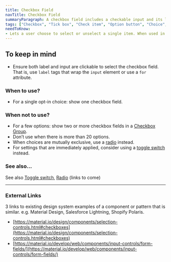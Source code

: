 ```yaml
---
title: Checkbox Field
navTitle: Checkbox Field
summaryParagraph: A checkbox field includes a checkable input and its label. Checkbox fields are used in checkbox groups that let people select zero or more options from a set.
tags: ["Checkbox", "Tick box", "Check item", "Option button", "Choice", "Selection"]
needToKnow:
- Lets a user choose to select or unselect a single item. When used in a Checkbox Group, a checkbox lets a user select zero or more items from a set, which are all visible at the same time.
---
```


## To keep in mind

*   Ensure both label and input are clickable to select the checkbox field. That is, use `label` tags that wrap the `input` element or use a `for` attribute.

### When to use?

*   For a single opt-in choice: show one checkbox field.

### When not to use?

*   For a few options: show two or more checkbox fields in a [Checkbox Group](https://drive.google.com/a/cultureamp.com/open?id=1cFJCkMegiTbY-ToMicfwZIltVAIetRl4JVpH3JXCh3E).
*   Don’t use when there is more than 20 options.
*   When choices are mutually exclusive, use a [radio](https://drive.google.com/a/cultureamp.com/open?id=1JzPn1Bl-qvijs1TnllIM6-9uoCfZa-xzwYvBurjwEy8) instead.
*   For settings that are immediately applied, consider using a [toggle switch](#) instead.

### See also…

See also [Toggle switch](#), [Radio](https://drive.google.com/a/cultureamp.com/open?id=1JzPn1Bl-qvijs1TnllIM6-9uoCfZa-xzwYvBurjwEy8) (links to come)

---

### External Links

3 links to existing design system examples of a component or pattern that is similar. e.g. Material Design, Salesforce Lightning, Shopify Polaris.

- [https://material.io/design/components/selection-controls.html#checkboxes](https://material.io/design/components/selection-controls.html#checkboxes)
- [https://material.io/develop/web/components/input-controls/form-fields/](https://material.io/develop/web/components/input-controls/form-fields/)
